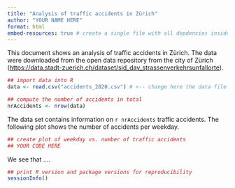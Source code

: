 ```yaml
---
title: "Analysis of traffic accidents in Zürich"
author: "YOUR NAME HERE"
format: html
embed-resources: true # create a single file with all depdencies inside
---
```


This document shows an analysis of traffic accidents in Zürich. The data were downloaded
from the open data repository from the city of Zürich 
(<https://data.stadt-zuerich.ch/dataset/sid_dav_strassenverkehrsunfallorte>).

```r
## import data into R
data <- read.csv("accidents_2020.csv") # <-- change here the data file

## compute the number of accidents in total
nrAccidents <- nrow(data)
```

The data set contains information on `r nrAccidents` traffic accidents. 
The following plot shows the number of accidents per weekday.

```r
## create plot of weekday vs. number of traffic accidents
## YOUR CODE HERE
```

We see that ....


```r
## print R version and package versions for reproducibility
sessionInfo()
```

